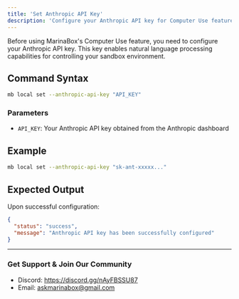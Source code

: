 ```yaml
---
title: 'Set Anthropic API Key'
description: 'Configure your Anthropic API key for Computer Use feature'
---
```


Before using MarinaBox's Computer Use feature, you need to configure your Anthropic API key. This key enables natural language processing capabilities for controlling your sandbox environment.

## Command Syntax

```bash
mb local set --anthropic-api-key "API_KEY"
```

### Parameters
- `API_KEY`: Your Anthropic API key obtained from the Anthropic dashboard

## Example

```bash
mb local set --anthropic-api-key "sk-ant-xxxxx..."
```

## Expected Output

Upon successful configuration:
```json
{
  "status": "success",
  "message": "Anthropic API key has been successfully configured"
}
```

---

### Get Support & Join Our Community
* Discord: https://discord.gg/nAyFBSSU87
* Email: askmarinabox@gmail.com
